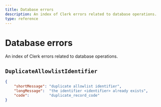 ```yaml
---
title: Database errors
description: An index of Clerk errors related to database operations.
type: reference
---
```


# Database errors 

An index of Clerk errors related to database operations.

## `DuplicateAllowlistIdentifier`

```json
{
    "shortMessage": "duplicate allowlist identifier",
    "longMessage":  "the identifier <identifier> already exists",
    "code":         "duplicate_record_code"
}
```
